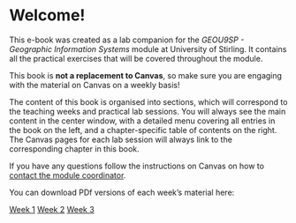 # Welcome! {.unnumbered}

This e-book was created as a lab companion for the *GEOU9SP - Geographic Information Systems* module at University of Stirling. It contains all the practical exercises that will be covered throughout the module.

This book is **not a replacement to Canvas**, so make sure you are engaging with the material on Canvas on a weekly basis!

The content of this book is organised into sections, which will correspond to the teaching weeks and practical lab sessions. You will always see the main content in the center window, with a detailed menu covering all entries in the book on the left, and a chapter-specific table of contents on the right. The Canvas pages for each lab session will always link to the corresponding chapter in this book.  

If you have any questions follow the instructions on Canvas on how to [contact the module coordinator](). 

You can download PDf versions of each week's material here:

[Week 1](docs/Week_1_GEOU9SP_GIS_Workbook.pdf)
[Week 2](docs/Week_2_GEOU9SP_GIS_Workbook.pdf)
[Week 3](docs/Week_3_GEOU9SP_GIS_Workbook.pdf)